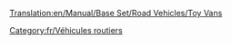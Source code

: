 [[Translation:en/Manual/Base Set/Road Vehicles/Toy Vans]]

{{fr/Vehicule routier|nom      = Camion de jouets MightyMover
  |img      = MightyMover Toy.png
  |prix     = 4 797£ (9 594$)
  |vitesse  = 48 km/h (30 mph)
  |annualite= 421£ (842$)
  |design   = 1935
  |vie      = 15
  |capacite = 17 [[fr/Manual/Base Set/Cargos/Jouet|jouets]]
}}
{{fr/Vehicule routier|nom      = Camion de jouets Powernaught
  |img      = Powernaught Toy.png
  |prix     = 6 027£ (12 054$)
  |vitesse  = 88 km/h (55 mph)
  |annualite= 787£ (1 574$)
  |design   = 1978
  |vie      = 15
  |capacite = 19 [[fr/Manual/Base Set/Cargos/Jouet|jouets]]
}}
{{fr/Vehicule routier|nom      = Camion de jouets Wizzow
  |img      = Wizzow Toy.png
  |prix     = 6 437£ (12 874$)
  |vitesse  = 112 km/h (70 mph)
  |annualite= 1 125£ (2 250$)
  |design   = 2015
  |vie      = 15
  |capacite = 22 [[fr/Manual/Base Set/Cargos/Jouet|jouets]]
}}
[[Category:fr/Véhicules routiers]]